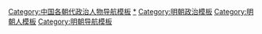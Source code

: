 [[Category:中国各朝代政治人物导航模板|Category:中国各朝代政治人物导航模板]]
[[Category:明朝政治人物|*]]
[[Category:明朝政治模板|Category:明朝政治模板]]
[[Category:明朝人模板|Category:明朝人模板]]
[[Category:明朝导航模板|Category:明朝导航模板]]